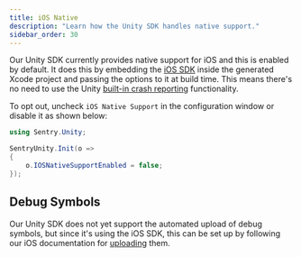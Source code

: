 ```yaml
---
title: iOS Native
description: "Learn how the Unity SDK handles native support."
sidebar_order: 30
---
```


Our Unity SDK currently provides native support for iOS and this is enabled by default. It does this by embedding the [iOS SDK](/platforms/apple/guides/ios/) inside the generated Xcode project and passing the options to it at build time.
This means there's no need to use the Unity [built-in crash reporting](https://docs.unity3d.com/ScriptReference/CrashReport.html) functionality.

To opt out, uncheck `iOS Native Support` in the configuration window or disable it as shown below:

```csharp
using Sentry.Unity;

SentryUnity.Init(o =>
{
    o.IOSNativeSupportEnabled = false;
});
```

## Debug Symbols

Our Unity SDK does not yet support the automated upload of debug symbols, but since it's using the iOS SDK, this can be set up by following our iOS documentation for [uploading](/platforms/apple/guides/ios/dsym/) them.
